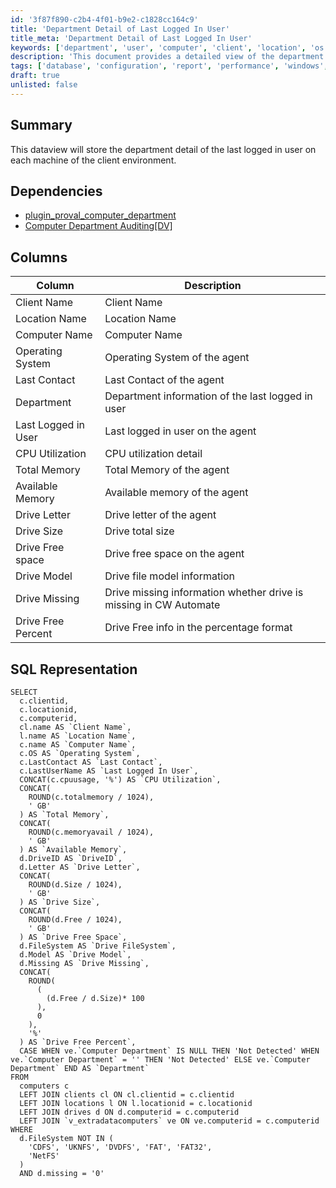 ```yaml
---
id: '3f87f890-c2b4-4f01-b9e2-c1828cc164c9'
title: 'Department Detail of Last Logged In User'
title_meta: 'Department Detail of Last Logged In User'
keywords: ['department', 'user', 'computer', 'client', 'location', 'os', 'memory', 'cpu', 'drive', 'sql']
description: 'This document provides a detailed view of the department information for the last logged in user on each machine within the client environment. It includes dependencies, column descriptions, and an SQL representation to help retrieve the relevant data efficiently.'
tags: ['database', 'configuration', 'report', 'performance', 'windows', 'security']
draft: true
unlisted: false
---
```

## Summary

This dataview will store the department detail of the last logged in user on each machine of the client environment.

## Dependencies

- [plugin_proval_computer_department](https://proval.itglue.com/DOC-5078775-7969931)
- [Computer Department Auditing[DV]](https://proval.itglue.com/DOC-5078775-9004334)

## Columns

| Column                | Description                                             |
|----------------------|---------------------------------------------------------|
| Client Name          | Client Name                                            |
| Location Name        | Location Name                                          |
| Computer Name        | Computer Name                                          |
| Operating System     | Operating System of the agent                          |
| Last Contact         | Last Contact of the agent                              |
| Department           | Department information of the last logged in user     |
| Last Logged in User  | Last logged in user on the agent                       |
| CPU Utilization      | CPU utilization detail                                  |
| Total Memory         | Total Memory of the agent                              |
| Available Memory     | Available memory of the agent                          |
| Drive Letter         | Drive letter of the agent                              |
| Drive Size           | Drive total size                                       |
| Drive Free space     | Drive free space on the agent                          |
| Drive Model          | Drive file model information                            |
| Drive Missing        | Drive missing information whether drive is missing in CW Automate |
| Drive Free Percent    | Drive Free info in the percentage format               |

## SQL Representation

```
SELECT 
  c.clientid, 
  c.locationid, 
  c.computerid, 
  cl.name AS `Client Name`, 
  l.name AS `Location Name`, 
  c.name AS `Computer Name`, 
  c.OS AS `Operating System`, 
  c.LastContact AS `Last Contact`, 
  c.LastUserName AS `Last Logged In User`, 
  CONCAT(c.cpuusage, '%') AS `CPU Utilization`, 
  CONCAT(
    ROUND(c.totalmemory / 1024), 
    ' GB'
  ) AS `Total Memory`, 
  CONCAT(
    ROUND(c.memoryavail / 1024), 
    ' GB'
  ) AS `Available Memory`, 
  d.DriveID AS `DriveID`, 
  d.Letter AS `Drive Letter`, 
  CONCAT(
    ROUND(d.Size / 1024), 
    ' GB'
  ) AS `Drive Size`, 
  CONCAT(
    ROUND(d.Free / 1024), 
    ' GB'
  ) AS `Drive Free Space`, 
  d.FileSystem AS `Drive FileSystem`, 
  d.Model AS `Drive Model`, 
  d.Missing AS `Drive Missing`, 
  CONCAT(
    ROUND(
      (
        (d.Free / d.Size)* 100
      ), 
      0
    ), 
    '%'
  ) AS `Drive Free Percent`, 
  CASE WHEN ve.`Computer Department` IS NULL THEN 'Not Detected' WHEN ve.`Computer Department` = '' THEN 'Not Detected' ELSE ve.`Computer Department` END AS `Department` 
FROM 
  computers c 
  LEFT JOIN clients cl ON cl.clientid = c.clientid 
  LEFT JOIN locations l ON l.locationid = c.locationid 
  LEFT JOIN drives d ON d.computerid = c.computerid 
  LEFT JOIN `v_extradatacomputers` ve ON ve.computerid = c.computerid 
WHERE 
  d.FileSystem NOT IN (
    'CDFS', 'UKNFS', 'DVDFS', 'FAT', 'FAT32', 
    'NetFS'
  ) 
  AND d.missing = '0'
```














